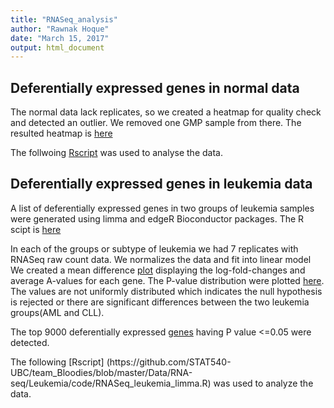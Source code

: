 ```yaml
---
title: "RNASeq_analysis"
author: "Rawnak Hoque"
date: "March 15, 2017"
output: html_document
---
```



## Deferentially expressed genes in normal data
The normal data lack replicates, so we created a heatmap for quality check and detected an outlier. We removed one GMP sample from there.
The resulted heatmap is [here](https://github.com/STAT540-UBC/team_Bloodies/blob/master/Data/RNA-seq/Normal/results/reformed-heatmap.pdf)

The follwoing [Rscript](https://github.com/STAT540-UBC/team_Bloodies/blob/master/Data/RNA-seq/Normal/code/RNASeq_normal.R) was used to analyse the data. 

## Deferentially expressed genes in leukemia data
 

A list of deferentially expressed genes in two groups of leukemia samples were generated using limma and edgeR Bioconductor packages. 
The R scipt is [here](https://github.com/STAT540-UBC/team_Bloodies/blob/master/Data/RNA-seq/Leukemia/code/RNASeq_leukemia_limma.R) 

In each of the groups or subtype of leukemia we had 7 replicates with RNASeq raw count data.
We normalizes the data and fit into linear model 
We created a mean difference [plot](https://github.com/STAT540-UBC/team_Bloodies/blob/master/Data/RNA-seq/Leukemia/results/log-expression-fold-change.pdf) displaying the log-fold-changes and average A-values for each gene.
The P-value distribution were plotted [here](https://github.com/STAT540-UBC/team_Bloodies/blob/master/Data/RNA-seq/Leukemia/results/p-value-distribution.pdf). The values are not uniformly distributed which indicates the null hypothesis is rejected or there are significant differences between the two leukemia groups(AML and CLL).

The top 9000 deferentially expressed  [genes](https://raw.githubusercontent.com/STAT540-UBC/team_Bloodies/master/Data/RNA-seq/Leukemia/results/toptable.txt?token=AX06pOlK3uKeRoJeLjChSs2TmFcoubz7ks5Y0zE4wA%3D%3D) having P value <=0.05 were detected. 

The following [Rscript] (https://github.com/STAT540-UBC/team_Bloodies/blob/master/Data/RNA-seq/Leukemia/code/RNASeq_leukemia_limma.R) was used to analyze the data.


